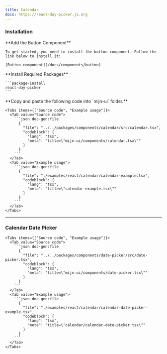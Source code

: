 ```yaml
---
title: Calendar
docs: https://react-day-picker.js.org
---
```



<ComponentPreview>
  <CalendarExample />
</ComponentPreview>

### Installation

<Steps>
  <Step>
     **Add the Button Component**

    To get started, you need to install the button component. Follow the link below to install it:

    [Button component](/docs/components/button)

  </Step>
  <Step>
    **Install Required Packages**

    ```package-install
    react-day-picker
    ```

  </Step>

  <Step>
    **Copy and paste the following code into  `mijn-ui` folder.**

    <Tabs items={["Source code", "Example usage"]}>
      <Tab value="Source code">
        ```json doc-gen:file
          {
            "file": "../../packages/components/calendar/src/calendar.tsx",
            "codeblock": {
              "lang": "tsx",
              "meta": "title=\"mijn-ui/components/calendar.tsx\""
            }
          }
        ```
      </Tab>
      <Tab value="Example usage">
        ```json doc-gen:file
          {
            "file": "./examples/react/calendar/calendar-example.tsx",
            "codeblock": {
              "lang": "tsx",
              "meta": "title=\"calendar-example.tsx\""
            }
          }
        ```
      </Tab>
    </Tabs>

  </Step>
</Steps>

---

### Calendar Date Picker

<ComponentPreview>
  <CalendarDatePickerExample />
</ComponentPreview>

    <Tabs items={["Source code", "Example usage"]}>
      <Tab value="Source code">
        ```json doc-gen:file
          {
            "file": "../../packages/components/date-picker/src/date-picker.tsx",
            "codeblock": {
              "lang": "tsx",
              "meta": "title=\"mijn-ui/components/date-picker.tsx\""
            }
          }
        ```
      </Tab>
      <Tab value="Example usage">
        ```json doc-gen:file
          {
            "file": "./examples/react/calendar/calendar-date-picker-example.tsx",
            "codeblock": {
              "lang": "tsx",
              "meta": "title=\"calendar/calendar-date-picker.tsx\""
            }
          }
        ```
      </Tab>
    </Tabs>